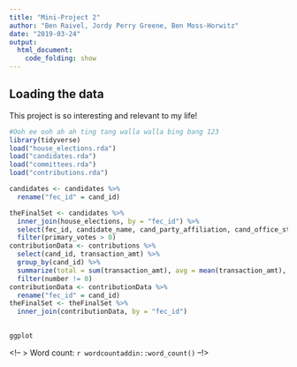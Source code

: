 ```yaml
---
title: "Mini-Project 2"
author: "Ben Raivel, Jordy Perry Greene, Ben Moss-Horwitz"
date: "2019-03-24"
output: 
  html_document:
    code_folding: show
---
```



## Loading the data

This project is so interesting and relevant to my life!

```r
#Ooh ee ooh ah ah ting tang walla walla bing bang 123
library(tidyverse)
load("house_elections.rda")
load("candidates.rda")
load("committees.rda")
load("contributions.rda")
```


```r
candidates <- candidates %>%
  rename("fec_id" = cand_id)
```

```r
theFinalSet <- candidates %>%
  inner_join(house_elections, by = "fec_id") %>%
  select(fec_id, candidate_name, cand_party_affiliation, cand_office_state, incumbent, primary_votes, general_votes, ge_winner) %>%
  filter(primary_votes > 0)
contributionData <- contributions %>%
  select(cand_id, transaction_amt) %>%
  group_by(cand_id) %>%
  summarize(total = sum(transaction_amt), avg = mean(transaction_amt), number = n()) %>%
  filter(number != 0)
contributionData <- contributionData %>%
  rename("fec_id" = cand_id)
theFinalSet <- theFinalSet %>%
  inner_join(contributionData, by = "fec_id")
  
```

```r
ggplot
```


<!--
> Word count: `r wordcountaddin::word_count()`
--!>